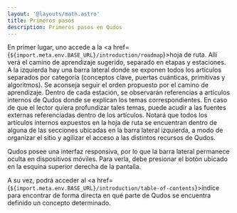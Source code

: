 ```yaml
---
layout: '@layouts/math.astro'
title: Primeros pasos
description: Primeros pasos en Qudos
---
```



En primer lugar, uno accede a la <a href={`${import.meta.env.BASE_URL}/introduction/roadmap`}>hoja de ruta</a>. Allí verá el camino de aprendizaje sugerido, separado en etapas y estaciones. A la izquierda hay una barra lateral donde se exponen todos los artículos separados por categoría (conceptos clave, puertas cuánticas, primitivas y algoritmos). Se aconseja seguir el orden propuesto por el camino de aprendizaje. Dentro de cada estación, se observarán referencias a artículos internos de Qudos donde se explican los temas correspondientes. En caso de que el lector quiera profundizar tales temas, puede acudir a las fuentes externas referenciadas dentro de los artículos. Notará que todos los artículos internos expuestos en la hoja de ruta se encuentran dentro de alguna de las secciones ubicadas en la barra lateral izquierda, a modo de organizar el sitio y agilizar el acceso a las distintos recursos de Qudos.

<Aside>
Qudos posee una interfaz responsiva, por lo que la barra lateral permanece oculta en dispositivos móviles. Para verla, debe presionar el botón ubicado en la esquina superior derecha de la pantalla.
</Aside>

A su vez, podrá acceder al <a href={`${import.meta.env.BASE_URL}/introduction/table-of-contents`}>índice</a> para encontrar de forma directa en qué parte de Qudos se encuentra definido un concepto determinado.
